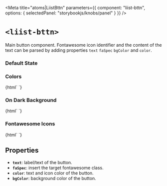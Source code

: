 
<Meta
  title="atoms|LiistBttn"
  parameters={{
    component: "liist-bttn",
    options: { selectedPanel: "storybookjs/knobs/panel" }
  }}
/>

# `<liist-bttn>`

Main button component. Fontawesome icon identifier and the content of the text can be parsed by adding properties `text` `faSpec` `bgColor` and `color`.

### Default State
<Preview>
  <div></div>
</Preview>

### Colors
<Preview>
  <Story name="colors and icons">
    {html`
      <liist-bttn
        bgColor="#2A2A2A"
        color="white"
        text="Send Suggestion"
        faSpec="far fa-envelope"
      ></liist-bttn>
      <liist-bttn
        color="white"
        bgColor="#9697fb"
        text="Open in Google Maps"
        faSpec="fas fa-location-arrow"
      ></liist-bttn>
      <liist-bttn
        color="white"
        bgColor="#76d672"
        text="Call Restaurant"
        faSpec="fas fa-phone"
      ></liist-bttn>
      <liist-bttn
        text="View Map"
        faSpec="far fa-map"
      ></liist-bttn>
      <liist-bttn
        bgColor="white"
        color="black"
        text="View Map"
        faSpec="far fa-map"
      ></liist-bttn>
    `}
  </Story>
</Preview>

### On Dark Background
<Preview>
  <Story name="on dark background">
    {html`
      <liist-bttn
        bgColor="#2A2A2A"
        color="white"
        text="Send Suggestion"
        faSpec="far fa-envelope"
      ></liist-bttn>
      <liist-bttn
        color="white"
        bgColor="#9697fb"
        text="Open in Google Maps"
        faSpec="fas fa-location-arrow"
      ></liist-bttn>
      <liist-bttn
        color="white"
        bgColor="#76d672"
        text="Call Restaurant"
        faSpec="fas fa-phone"
      ></liist-bttn>
      <liist-bttn
        text="View Map"
        faSpec="far fa-map"
      ></liist-bttn>
      <liist-bttn
        bgColor="white"
        color="black"
        text="View Map"
        faSpec="far fa-map"
      ></liist-bttn>
    `}
  </Story>
</Preview>

### Fontawesome Icons
<Preview>
<Story name="with icon">
  {html`
    <liist-bttn></liist-bttn>
  `}
</Story>
</Preview>

## Properties

- **`text`**: label/text of the button.
- **`faSpec`**: insert the target fontawesome class.
- **`color`**: text and icon color of the button.
- **`bgColor`**: background color of the button.

